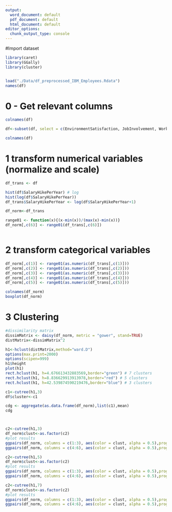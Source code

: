 ```yaml
---
output:
  word_document: default
  pdf_document: default
  html_document: default
editor_options:
  chunk_output_type: console
---
```


#Import dataset

```r
library(caret)
library(GGally)
library(cluster)


load("./Data/df_preprocessed_IBM_Employees.Rdata") 
names(df) 

```

# 0 - Get relevant columns

```r
colnames(df)

df<-subset(df, select = c(EnvironmentSatisfaction, JobInvolvement, WorkLifeBalance, OverTime, PerformanceRating,SalaryHikePerYear)) # he tret stockoption level, crec que millora cluster

colnames(df)

```

# 1 transform numerical variables (normalize and scale)

```r

df_trans <- df

hist(df$SalaryHikePerYear) # log 
hist(log(df$SalaryHikePerYear))
df_trans$SalaryHikePerYear <- log(df$SalaryHikePerYear+1)

df_norm<-df_trans

range01 <- function(x){(x-min(x))/(max(x)-min(x))}
df_norm[,c(6)] <- range01(df_trans[,c(6)])



```

# 2 transform categorical variables

```r

df_norm[,c(1)] <- range01(as.numeric(df_trans[,c(1)]))
df_norm[,c(2)] <- range01(as.numeric(df_trans[,c(2)]))
df_norm[,c(3)] <- range01(as.numeric(df_trans[,c(3)]))
df_norm[,c(4)] <- range01(as.numeric(df_trans[,c(4)]))
df_norm[,c(5)] <- range01(as.numeric(df_trans[,c(5)]))

colnames(df_norm)
boxplot(df_norm) 

```

# 3 Clustering

```r

#dissimilarity matrix
dissimMatrix <- daisy(df_norm, metric = "gower", stand=TRUE)
distMatrix<-dissimMatrix^2

h1<-hclust(distMatrix,method="ward.D")
options(max.print=2000)
options(scipen=999)
h1$height
plot(h1)
rect.hclust(h1, h=4.676613432883569,border="green") # 7 clusters
rect.hclust(h1, h=8.836629913913978,border="red") # 5 clusters
rect.hclust(h1, h=42.539874590219476,border="blue") # 3 clusters

c1<-cutree(h1,3)
df$cluster<-c1

cdg <- aggregate(as.data.frame(df_norm),list(c1),mean) 
cdg



c2<-cutree(h1,3)
df_norm$clust<-as.factor(c2)
#plot results
ggpairs(df_norm, columns = c(1:3), aes(color = clust, alpha = 0.5),progress = FALSE)
ggpairs(df_norm, columns = c(4:6), aes(color = clust, alpha = 0.5),progress = FALSE)

c2<-cutree(h1,5)
df_norm$clust<-as.factor(c2)
#plot results
ggpairs(df_norm, columns = c(1:3), aes(color = clust, alpha = 0.5),progress = FALSE)
ggpairs(df_norm, columns = c(4:6), aes(color = clust, alpha = 0.5),progress = FALSE)

c2<-cutree(h1,7)
df_norm$clust<-as.factor(c2)
#plot results
ggpairs(df_norm, columns = c(1:3), aes(color = clust, alpha = 0.5),progress = FALSE)
ggpairs(df_norm, columns = c(4:6), aes(color = clust, alpha = 0.5),progress = FALSE)

```
